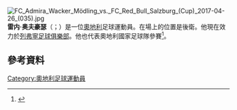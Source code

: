 [[File:FC_Admira_Wacker_Mödling_vs._FC_Red_Bull_Salzburg_(Cup)_2017-04-26_(035).jpg|thumb]]
'''雷内·奥夫豪瑟'''（{{lang-de|René Aufhauser}}；{{bd|1976年|6月21日|catIdx=Aufhauser}}）是一位[[奧地利|奧地利]]足球運動員。在場上的位置是後衛。他現在效力於[[列弗寧足球俱樂部|列弗寧足球俱樂部]]。他也代表奧地利國家足球隊參賽<ref>{{cite web | url = http://www.rsssf.com/miscellaneous/oost-recintlp.html | title = Appearances for Austrian National Team | publisher = RSSSF | date = 29 February 2012 | accessdate = 27 January 2013 | archive-date = 2008-12-07 | archive-url = https://web.archive.org/web/20081207013055/http://www.rsssf.com/miscellaneous/oost-recintlp.html | dead-url = no }}</ref>。

==參考資料==
{{Reflist}}
{{2008年歐洲足球錦標賽奧地利參賽名單}}
{{DEFAULTSORT: Aufhauser, René}}

[[Category:奧地利足球運動員|Category:奧地利足球運動員]]